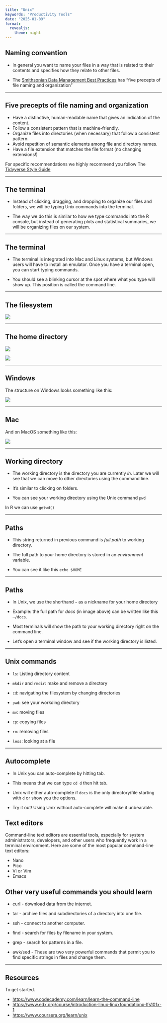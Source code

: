 ```yaml
---
title: "Unix"
keywords: "Productivity Tools"
date: "2025-01-09"
format:
  revealjs:
    theme: night
---
```


## Naming convention

* In general you want to name your files in a way that is related to their contents and specifies how they relate to other files. 

* The [Smithsonian Data Management Best Practices](https://library.si.edu/sites/default/files/tutorial/pdf/filenamingorganizing20180227.pdf) has "five precepts of file naming and organization"

--- 

## Five precepts of file naming and organization

* Have a distinctive, human-readable name that gives an indication of the content.
* Follow a consistent pattern that is machine-friendly.
* Organize files into directories (when necessary) that follow a consistent pattern.
* Avoid repetition of semantic elements among file and directory names.
* Have a file extension that matches the file format (no changing extensions!)

For specific recommendations we highly recommend you follow The [Tidyverse Style Guide](https://style.tidyverse.org/)

--- 

## The terminal

- Instead of clicking, dragging, and dropping to organize our files and folders, we will be typing Unix commands into the terminal. 

- The way we do this is similar to how we type commands into the R console, but instead of generating plots and statistical summaries, we will be organizing files on our system.

---

## The terminal

- The terminal is integrated into Mac and Linux systems, but Windows users will have to install an emulator. Once you have a terminal open, you can start typing commands. 

- You should see a blinking cursor at the spot where what you type will show up. This position is called the command line. 

---

## The filesystem 


![](http://rafalab.dfci.harvard.edu/dsbook-part-1/productivity/img//unix/filesystem.png)

---

## The home directory

::: {layout-ncol=2}

![](http://rafalab.dfci.harvard.edu/dsbook-part-1/productivity/img//windows-screenshots/VirtualBox_Windows-7-Enterprise_23_03_2018_14_53_13.png) 

![](http://rafalab.dfci.harvard.edu/dsbook-part-1/productivity/img//mac-screenshots/Screen-Shot-2018-04-13-at-4.34.01-PM.png) 
:::


--- 

## Windows

The structure on Windows looks something like this:

![](http://rafalab.dfci.harvard.edu/dsbook-part-1/productivity/img//unix/windows-filesystem-from-root.png)

---
 
## Mac
 
 And on MacOS something like this:

![](http://rafalab.dfci.harvard.edu/dsbook-part-1/productivity/img//unix/mac-filesystem-from-root.png)

---

## Working directory

- The working directory is the directory you are currently *in*. Later we will see that we can move to other directories using the command line.
- It's similar to clicking on folders.

- You can see your working directory using the Unix command `pwd`

In R we can use `getwd()`


---

## Paths 

- This string returned in previous command is *full path* to working directory.

- The full path to your home directory is stored in an *environment* variable. 

- You can see it like this `echo $HOME`


---

## Paths

- In Unix, we use the shorthand `~` as a nickname for your home directory

- Example: the full path for *docs* (in image above) can be written like this `~/docs`.

- Most terminals will show the path to your working directory right on the command line. 

- Let's open a terminal window and see if the working directory is listed.

---

## Unix commands

- `ls`: Listing directory content

- `mkdir` and `rmdir`: make and remove a directory

- `cd`: navigating the filesystem by changing directories

- `pwd`: see your workding directory

- `mv`: moving files

- `cp`: copying files

- `rm`: removing files

- `less`: looking at a file

---

## Autocomplete

- In Unix you can auto-complete by hitting tab. 

- This means that we can type `cd d` then hit tab. 

- Unix will either auto-complete if `docs` is the only directory/file starting with `d` or show you the options. 

- Try it out! Using Unix without auto-complete will make it unbearable.



## Text editors

Command-line text editors are essential tools, especially for system administrators, developers, and other users who frequently work in a terminal environment. Here are some of the most popular command-line text editors:

* Nano 
* Pico 
* Vi or Vim 
* Emacs 


## Other very useful commands you should learn


* curl - download data from the internet.

* tar - archive files and subdirectories of a directory into one file.

* ssh - connect to another computer.

* find - search for files by filename in your system.

* grep - search for patterns in a file.

* awk/sed - These are two very powerful commands that permit you to find specific strings in files and change them.


---

## Resources

To get started.

-   <https://www.codecademy.com/learn/learn-the-command-line>
-   <https://www.edx.org/course/introduction-linux-linuxfoundationx-lfs101x-1>
-   <https://www.coursera.org/learn/unix>
